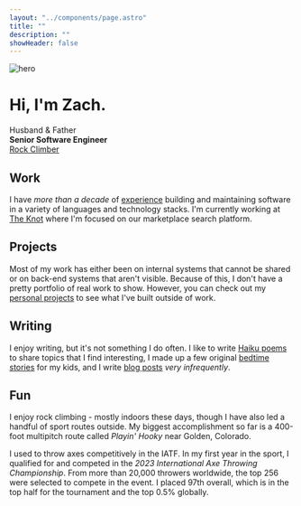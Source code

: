 ```yaml
---
layout: "../components/page.astro"
title: ""
description: ""
showHeader: false
---
```


![hero](/animated.png)

# Hi, I'm Zach.

<p class="text-center">
  <span>Husband & Father</span>
  <br>
  <strong>Senior Software Engineer</strong>
  <br>
  <a href="#fun">Rock Climber</a>
</p>

## Work

I have *more than a decade* of [experience](/work) building and maintaining software in a variety of languages and technology stacks. I'm currently working at [The Knot](https://theknot.com) where I'm focused on our marketplace search platform.

## Projects

Most of my work has either been on internal systems that cannot be shared or on back-end systems that aren't visible. Because of this, I don't have a pretty portfolio of real work to show. However, you can check out my [personal projects](/projects) to see what I've built outside of work.

## Writing

I enjoy writing, but it's not something I do often. I like to write [Haiku poems](/haiku) to share topics that I find interesting, I made up a few original [bedtime stories](/bedtime-stories) for my kids, and I write [blog posts](#blog-posts) *very infrequently*.

## Fun

I enjoy rock climbing - mostly indoors these days, though I have also led a handful of sport routes outside. My biggest accomplishment so far is a 400-foot multipitch route called *Playin' Hooky* near Golden, Colorado.

I used to throw axes competitively in the IATF. In my first year in the sport, I qualified for and competed in the *2023 International Axe Throwing Championship*. From more than 20,000 throwers worldwide, the top 256 were selected to compete in the event. I placed 97th overall, which is in the top half for the tournament and the top 0.5% globally.